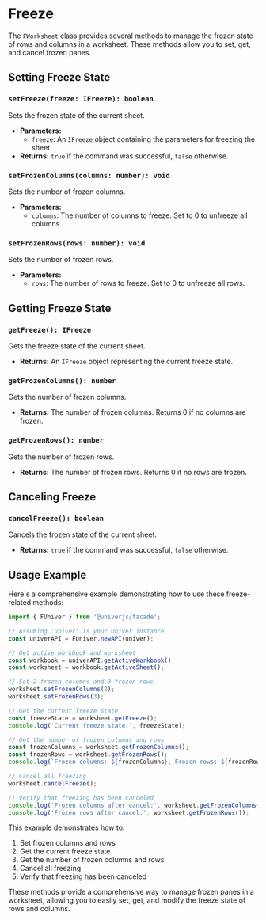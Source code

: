 
# Freeze

The `FWorksheet` class provides several methods to manage the frozen state of rows and columns in a worksheet. These methods allow you to set, get, and cancel frozen panes.<VersionBadge version="0.3.0+" />

## Setting Freeze State

### `setFreeze(freeze: IFreeze): boolean`

Sets the frozen state of the current sheet.

- **Parameters:**
  - `freeze`: An `IFreeze` object containing the parameters for freezing the sheet.
- **Returns:** `true` if the command was successful, `false` otherwise.

### `setFrozenColumns(columns: number): void`

Sets the number of frozen columns.

- **Parameters:**
  - `columns`: The number of columns to freeze. Set to 0 to unfreeze all columns.

### `setFrozenRows(rows: number): void`

Sets the number of frozen rows.

- **Parameters:**
  - `rows`: The number of rows to freeze. Set to 0 to unfreeze all rows.

## Getting Freeze State

### `getFreeze(): IFreeze`

Gets the freeze state of the current sheet.

- **Returns:** An `IFreeze` object representing the current freeze state.

### `getFrozenColumns(): number`

Gets the number of frozen columns.

- **Returns:** The number of frozen columns. Returns 0 if no columns are frozen.

### `getFrozenRows(): number`

Gets the number of frozen rows.

- **Returns:** The number of frozen rows. Returns 0 if no rows are frozen.

## Canceling Freeze

### `cancelFreeze(): boolean`

Cancels the frozen state of the current sheet.

- **Returns:** `true` if the command was successful, `false` otherwise.

## Usage Example

Here's a comprehensive example demonstrating how to use these freeze-related methods:

```typescript
import { FUniver } from '@univerjs/facade';

// Assuming 'univer' is your Univer instance
const univerAPI = FUniver.newAPI(univer);

// Get active workbook and worksheet
const workbook = univerAPI.getActiveWorkbook();
const worksheet = workbook.getActiveSheet();

// Set 2 frozen columns and 3 frozen rows
worksheet.setFrozenColumns(2);
worksheet.setFrozenRows(3);

// Get the current freeze state
const freezeState = worksheet.getFreeze();
console.log('Current freeze state:', freezeState);

// Get the number of frozen columns and rows
const frozenColumns = worksheet.getFrozenColumns();
const frozenRows = worksheet.getFrozenRows();
console.log(`Frozen columns: ${frozenColumns}, Frozen rows: ${frozenRows}`);

// Cancel all freezing
worksheet.cancelFreeze();

// Verify that freezing has been canceled
console.log('Frozen columns after cancel:', worksheet.getFrozenColumns());
console.log('Frozen rows after cancel:', worksheet.getFrozenRows());
```

This example demonstrates how to:
1. Set frozen columns and rows
2. Get the current freeze state
3. Get the number of frozen columns and rows
4. Cancel all freezing
5. Verify that freezing has been canceled

These methods provide a comprehensive way to manage frozen panes in a worksheet, allowing you to easily set, get, and modify the freeze state of rows and columns.
